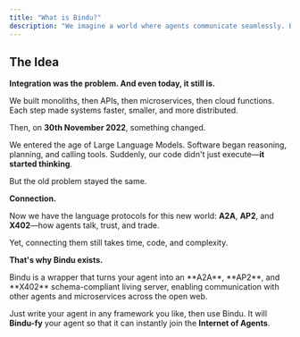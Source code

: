 ```yaml
---
title: "What is Bindu?"
description: "We imagine a world where agents communicate seamlessly. Bindu transforms your agent into a living server, the dot (.) in the Internet of Agents."
---
```


## The Idea

**Integration was the problem. And even today, it still is.**

We built monoliths, then APIs, then microservices, then cloud functions. Each step made systems faster, smaller, and more distributed.

Then, on **30th November 2022**, something changed.

We entered the age of Large Language Models. Software began reasoning, planning, and calling tools. Suddenly, our code didn't just execute—**it started thinking**.

But the old problem stayed the same.

**Connection.**

Now we have the language protocols for this new world: **A2A**, **AP2**, and **X402**—how agents talk, trust, and trade.

Yet, connecting them still takes time, code, and complexity.

**That's why Bindu exists.**

<Note>
Bindu is a wrapper that turns your agent into an **A2A**, **AP2**, and **X402** schema-compliant living server, enabling communication with other agents and microservices across the open web.
</Note>

Just write your agent in any framework you like, then use Bindu. It will **Bindu-fy** your agent so that it can instantly join the **Internet of Agents**.
